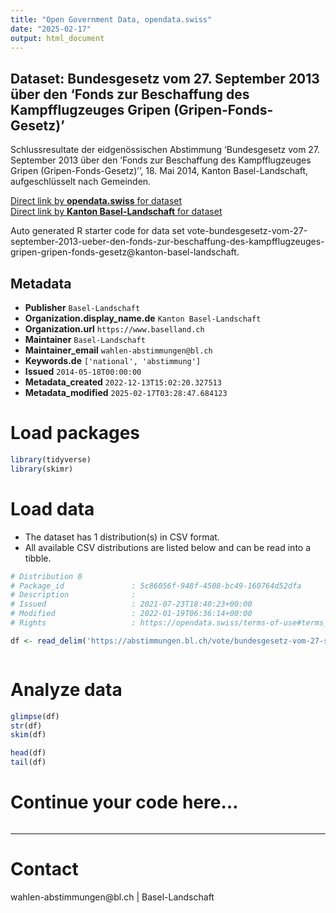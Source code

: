 ```yaml
---
title: "Open Government Data, opendata.swiss"
date: "2025-02-17"
output: html_document
---
```


## Dataset: Bundesgesetz vom 27. September 2013 über den 'Fonds zur Beschaffung des Kampfflugzeuges Gripen (Gripen-Fonds-Gesetz)'

Schlussresultate der eidgenössischen Abstimmung 'Bundesgesetz vom 27. September 2013 über den 'Fonds zur Beschaffung des Kampfflugzeuges Gripen (Gripen-Fonds-Gesetz)'', 18. Mai 2014, Kanton Basel-Landschaft, aufgeschlüsselt nach Gemeinden.

[Direct link by **opendata.swiss** for dataset](https://opendata.swiss/de/dataset/bundesgesetz-vom-27-september-2013-uber-den-fonds-zur-beschaffung-des-kampfflugzeuges-gripen-gr)<br>
[Direct link by **Kanton Basel-Landschaft** for dataset](https://abstimmungen.bl.ch/vote/bundesgesetz-vom-27-september-2013-ueber-den-fonds-zur-beschaffung-des-kampfflugzeuges-gripen-gripen-fonds-gesetz/data)

Auto generated R starter code for data set vote-bundesgesetz-vom-27-september-2013-ueber-den-fonds-zur-beschaffung-des-kampfflugzeuges-gripen-gripen-fonds-gesetz@kanton-basel-landschaft.

## Metadata

- **Publisher** `Basel-Landschaft`
- **Organization.display_name.de** `Kanton Basel-Landschaft`
- **Organization.url** `https://www.baselland.ch`
- **Maintainer** `Basel-Landschaft`
- **Maintainer_email** `wahlen-abstimmungen@bl.ch`
- **Keywords.de** `['national', 'abstimmung']`
- **Issued** `2014-05-18T00:00:00`
- **Metadata_created** `2022-12-13T15:02:20.327513`
- **Metadata_modified** `2025-02-17T03:28:47.684123`


# Load packages

```r

library(tidyverse)
library(skimr)

```

# Load data

-   The dataset has 1 distribution(s) in CSV format.
-   All available CSV distributions are listed below and can be read into a tibble.

```r

# Distribution 0
# Package_id               : 5c86056f-948f-4508-bc49-160764d52dfa
# Description              : 
# Issued                   : 2021-07-23T18:40:23+00:00
# Modified                 : 2022-01-19T06:36:14+00:00
# Rights                   : https://opendata.swiss/terms-of-use#terms_by

df <- read_delim('https://abstimmungen.bl.ch/vote/bundesgesetz-vom-27-september-2013-ueber-den-fonds-zur-beschaffung-des-kampfflugzeuges-gripen-gripen-fonds-gesetz/data-csv')



```

# Analyze data

```r

glimpse(df)
str(df)
skim(df)

head(df)
tail(df)

```

# Continue your code here...

```r

```

------------------------------------------------------------------------

# Contact

wahlen-abstimmungen@bl.ch | Basel-Landschaft
